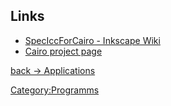 
==Links==
* [http://wiki.inkscape.org/wiki/index.php/SpecIccForCairo SpecIccForCairo - Inkscape Wiki]
* [http://www.cairographics.org Cairo project page]

[[Applications|back -> Applications]]

[[Category:Programms]]